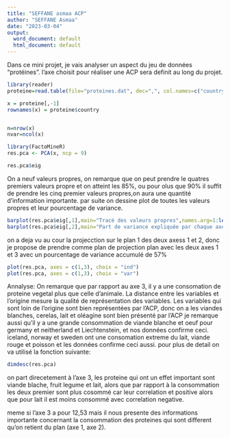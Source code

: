 ---
title: "SEFFANE asmaa ACP"
author: "SEFFANE Asmaa"
date: "2023-03-04"
output:
  word_document: default
  html_document: default
---

Dans ce mini projet, je vais analyser un aspect du jeu de données "protéines". l'axe choisit pour réaliser une ACP sera definit au long du projet.

```{r cars}
library(reader)
proteine=read.table(file="proteines.dat", dec=",", col.names=c("country", "viandr","viandb ", "oeuf", "lait", "poisson", "cereals", "feculent", "oleagine", "fruitleg"))

x = proteine[,-1] 
rownames(x) = proteine$country


n=nrow(x)
nvar=ncol(x)

```


```{r}
library(FactoMineR)
res.pca <- PCA(x, ncp = 9)
```





```{r}
res.pca$eig
```

On a neuf valeurs propres, on remarque que on peut prendre le quatres premiers valeurs propre et on atteint les 85%, ou pour olus que 90% il suffit de prendre les cinq premier valeurs propres,on aura une quantité d'information importante.
par suite on dessine plot de toutes les valeurs propres et leur pourcentage de variance.

```{r , echo=FALSE}
barplot(res.pca$eig[,1],main="Tracé des valeurs propres",names.arg=1:length(res.pca$eig[,1]),ylab=expression(lambda[j]),xlab='j')
barplot(res.pca$eig[,2],main="Part de variance expliquée par chaque axe",names.arg=1:length(res.pca$eig[,1]),ylab=expression(100*lambda[j]/I),xlab='j')

```
 on a deja vu au cour la projecction sur le plan 1 des deux axess 1 et 2, donc je propose de prendre comme plan de projection plan avec les deux axes 1 et 3 avec un pourcentage de variance accumulé de 57%
 




```{r pressure, echo=FALSE}
plot(res.pca, axes = c(1,3), choix = "ind")
plot(res.pca, axes = c(1,3), choix = "var")
```

Annalyse:
On remarque que par rapport au axe 3, il y a une consomation de proteine vegetal plus que celle d'animale.
La distance entre les variables et l’origine mesure la qualité de représentation des variables. Les variables qui sont loin de l’origine sont bien représentées par l’ACP, donc on a les viandes blanches, cerelas, lait et oléagine sont bien présenté par l'ACP
je remarque aussi qu'il y a une grande consommation de viande blanche et oeuf pour germany et neitherland et Liechtenstein, et nos données confirme ceci. iceland, norway et sweden ont une consomation extreme du lait, viande rouge et poisson et les données confirme ceci aussi.
pour plus de detail on va utilisé la fonction suivante:


```{r}
dimdesc(res.pca)
```
on part direcetement à l'axe 3, les proteine qui ont un effet important sont viande blache, fruit legume et lait, alors que par rapport à la consommation les deux premier sont plus cosommé car leur correlation et positive alors que pour lait il est moins consommé avec correlation negative.

meme si l'axe 3 a pour 12,53 mais il nous presente des informations importante concernant la consommation des proteines qui sont different qu'on retient du plan (axe 1, axe 2).



